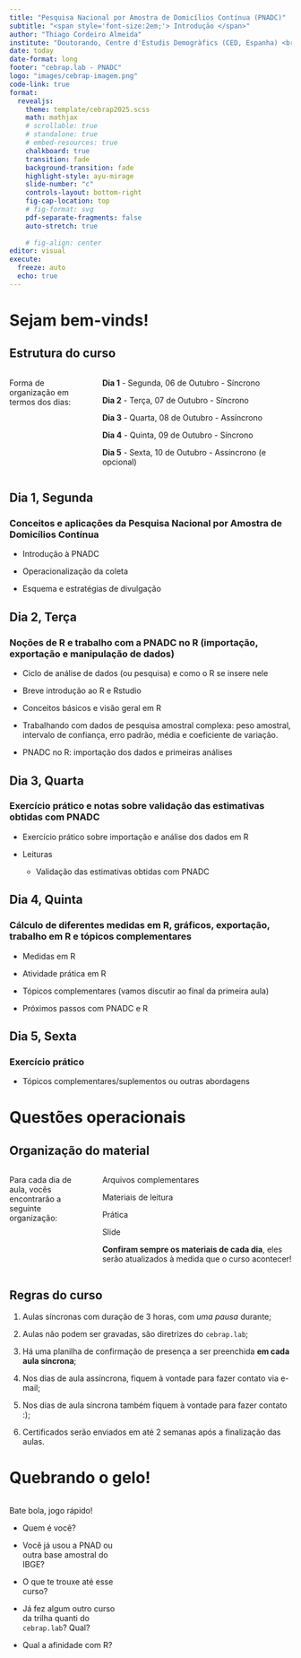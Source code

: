 ```yaml
---
title: "Pesquisa Nacional por Amostra de Domicílios Contínua (PNADC)"
subtitle: "<span style='font-size:2em;'> Introdução </span>"
author: "Thiago Cordeiro Almeida"
institute: "Doutorando, Centre d'Estudis Demogràfics (CED, Espanha) <br> Pesquisador Assistente, Cebrap <br>"
date: today
date-format: long
footer: "cebrap.lab - PNADC"
logo: "images/cebrap-imagem.png"
code-link: true
format:
  revealjs:
    theme: template/cebrap2025.scss
    math: mathjax
    # scrollable: true
    # standalone: true
    # embed-resources: true
    chalkboard: true
    transition: fade
    background-transition: fade
    highlight-style: ayu-mirage
    slide-number: "c"
    controls-layout: bottom-right
    fig-cap-location: top
    # fig-format: svg
    pdf-separate-fragments: false
    auto-stretch: true
    
    # fig-align: center
editor: visual
execute:
  freeze: auto
  echo: true
---
```


# Sejam bem-vinds! {.theme-first}

## Estrutura do curso {.theme-next}

:::::: columns
::: {.column width="30%"}
Forma de organização em termos dos dias:
:::

:::: {.column width="70%"}
::: {style="text-align: left;"}
**Dia 1** - Segunda, 06 de Outubro - Síncrono

**Dia 2** - Terça, 07 de Outubro - Síncrono

**Dia 3** - Quarta, 08 de Outubro - Assíncrono

**Dia 4** - Quinta, 09 de Outubro - Síncrono

**Dia 5** - Sexta, 10 de Outubro - Assíncrono (e opcional)
:::
::::
::::::

## Dia 1, Segunda {.theme-subtopic .smaller}

### Conceitos e aplicações da Pesquisa Nacional por Amostra de Domicílios Contínua

::: incremental
-   Introdução à PNADC

-   Operacionalização da coleta

-   Esquema e estratégias de divulgação
:::

## Dia 2, Terça {.theme-subtopic .smaller}

### Noções de R e trabalho com a PNADC no R (importação, exportação e manipulação de dados)

::: incremental
-   Ciclo de análise de dados (ou pesquisa) e como o R se insere nele

-   Breve introdução ao R e Rstudio

-   Conceitos básicos e visão geral em R

-   Trabalhando com dados de pesquisa amostral complexa: peso amostral, intervalo de confiança, erro padrão, média e coeficiente de variação.

-   PNADC no R: importação dos dados e primeiras análises

:::

## Dia 3, Quarta {.theme-subtopic .smaller}

### Exercício prático e notas sobre validação das estimativas obtidas com PNADC

::: incremental
-   Exercício prático sobre importação e análise dos dados em R

-   Leituras

    -   Validação das estimativas obtidas com PNADC
:::

## Dia 4, Quinta {.theme-subtopic .smaller}

### Cálculo de diferentes medidas em R, gráficos, exportação, trabalho em R e tópicos complementares

::: incremental
-   Medidas em R

-   Atividade prática em R

-   Tópicos complementares (vamos discutir ao final da primeira aula)

-   Próximos passos com PNADC e R
:::

## Dia 5, Sexta {.theme-subtopic .smaller}

### Exercício prático

::: incremental
-   Tópicos complementares/suplementos ou outras abordagens
:::

# Questões operacionais {.theme-first}

## Organização do material {.theme-next}

::::::: columns
::: {.column width="30%"}
Para cada dia de aula, vocês encontrarão a seguinte organização:
:::

::::: {.column width="70%"}
::: fragment
Arquivos complementares

Materiais de leitura

Prática

Slide
:::

::: fragment
**Confiram sempre os materiais de cada dia**, eles serão atualizados à medida que o curso acontecer!
:::
:::::
:::::::

## Regras do curso {.theme-next .smaller}

::: incremental
1.  Aulas síncronas com duração de 3 horas, com *uma pausa* durante;

2.  Aulas não podem ser gravadas, são diretrizes do `cebrap.lab`;

3.  Há uma planilha de confirmação de presença a ser preenchida **em cada aula síncrona**;

4.  Nos dias de aula assíncrona, fiquem à vontade para fazer contato via e-mail;

5.  Nos dias de aula síncrona também fiquem à vontade para fazer contato :);

6.  Certificados serão enviados em até 2 semanas após a finalização das aulas.
:::

# Quebrando o gelo! {.theme-stop .smaller}

:::::: columns
::: {.column width="40%"}
Bate bola, jogo rápido!

-   Quem é você?

-   Você já usou a PNAD ou outra base amostral do IBGE?

-   O que te trouxe até esse curso?

-   Já fez algum outro curso da trilha quanti do `cebrap.lab`? Qual?

-   Qual a afinidade com R?
:::

:::: {.column width="60%"}
::: {style="display: flex; justify-content: flex-end; align-items: center; height: 100vh;"}
<img src="images/ice.gif" style="border-radius: 50%; border:5px solid #708d81; width:450px; height:auto;"/>
:::
::::
::::::

# Vamos lá? {.cebrap-fim}

Dúvidas?

Comentários?
